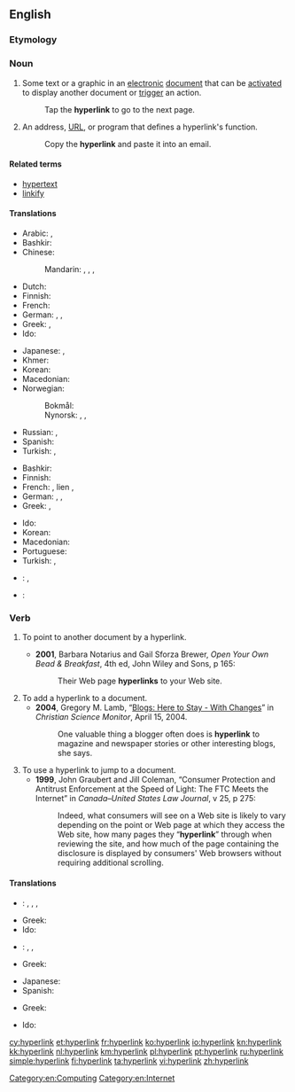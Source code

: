{{wikipedia}}
==English==

===Etymology===
{{prefix|hyper|link}}

===Noun===
{{en-noun}}

# Some text or a graphic in an [[electronic]] [[document]] that can be [[activate]]d to display another document or [[trigger]] an action.
#: Tap the '''hyperlink''' to go to the next page.
# An address, [[URL]], or program that defines a hyperlink's function.
#: Copy the '''hyperlink''' and paste it into an email.

====Related terms====
* [[hypertext]]
* [[linkify]]

====Translations====
{{trans-top|link from one electronic document to another}}
* Arabic: {{t|ar|ارتباط تشعبي|m|tr=irtibaaT tasha33ubiy}}, {{t|ar|هايبرلينك|m|tr=haybarliink}}
* Bashkir: {{t|ba|һылтанма|tr=hïltanma|sc=Cyrl}}
* Chinese:
*: Mandarin: {{t+|cmn|超鏈接|sc=Hani}}, {{t|cmn|超链接|tr=chāoliànjiē|sc=Hani}}, {{t+|cmn|超聯結|sc=Hani}}, {{t|cmn|超联结|tr=chāoliánjié|sc=Hani}}
* Dutch: {{t+|nl|hyperlink|m}}
* Finnish: {{t+|fi|hyperlinkki}}
* French: {{t+|fr|hyperlien|m}}
* German: {{t|de|Hyperlink|m}}, {{t|de|Hypertextlink|m}}, {{t|de|Querverweis|m}}
* Greek: {{t|el|υπερσύνδεσμος|f|tr=ypersýndesmos}}, {{t|el|υπερζεύξη|f|tr=yperzéfxi|sc=Grek}}
* Ido: {{t|io|hiperligilo}}
{{trans-mid}}
* Japanese: {{t|ja|超連結子|tr=きょうれんけつし, kyōrenketsushi}}, {{t+|ja|ハイパーリンク|tr=haipārinku}}
* Khmer: {{t+|km|តំណភ្ជាប់|tr=tom-nor-phorb|sc=Khmr}}
* Korean: {{t|ko|하이퍼링크|tr=haipeoringkeu|sc=Hang}}
* Macedonian: {{t|mk|хиперврска|f|tr=hiperv'rska}}
* Norwegian:
*: Bokmål: {{t|nb|hyperlenke|m|f}}
*: Nynorsk: {{t|nn|hyperkopling|f}}, {{t|nn|hyperlenke|f}}, {{t|nn|hyperlenkje|f}}
* Russian: {{t+|ru|гиперссылка|f|tr=giperssýlka}}, {{t|ru|гиперлинк|m|tr=giperlínk}}
* Spanish: {{t+|es|hiperenlace|m}}
* Turkish: {{t|tr|hiper bağ}}, {{t|tr|üst bağ}}
{{trans-bottom}}

{{trans-top|area on a Web page}}
* Bashkir: {{t|ba|һылтанма|tr=hïltanma|sc=Cyrl}}
* Finnish: {{t+|fi|hyperlinkki}}
* French: {{t+|fr|lien|m}}, lien {{t+|fr|hypertexte}}, {{t+|fr|hyperlien|m}}
* German: {{t|de|Hyperlink|m}}, {{t|de|Hypertextlink|m}}, {{t|de|Querverweis|m}}
* Greek: {{t|el|υπερσύνδεσμος|f|tr=ypersýndesmos}}, {{t|el|υπερζεύξη|f|tr=yperzéfxi|sc=Grek}}
{{trans-mid}}
* Ido: {{t|io|hiperligilo}}
* Korean: {{t|ko|하이퍼링크|tr=haipeoringkeu|sc=Hang}}
* Macedonian: {{t|mk|хиперврска|f|tr=hiperv'rska}}
* Portuguese: {{t+|pt|hiperligação|f}}
* Turkish: {{t|tr|hiper bağ}}, {{t|tr|üst bağ}}
{{trans-bottom}}

{{checktrans-top}}
* {{ttbc|de}}: {{t|de|Hypertext-Link|m}}, {{t|de|Hyperlink|m}}
{{trans-mid}}
* {{ttbc|es}}: {{t+|es|hipervínculo|m}}
{{trans-bottom}}

===Verb===
{{en-verb}}

# {{context|of a hypertext document|lang=en}} To point to another document by a hyperlink.
#* '''2001''', Barbara Notarius and Gail Sforza Brewer, ''Open Your Own Bead & Breakfast'', 4th ed, John Wiley and Sons, p 165:
#*: Their Web page '''hyperlinks''' to your Web site.
# To add a hyperlink to a document.
#* '''2004''', Gregory M. Lamb, “[http://www.csmonitor.com/2004/0415/p14s02-stin.html Blogs: Here to Stay - With Changes]” in ''Christian Science Monitor'', April 15, 2004.
#*: One valuable thing a blogger often does is '''hyperlink''' to magazine and newspaper stories or other interesting blogs, she says.
# To use a hyperlink to jump to a document.
#* '''1999''', John Graubert and Jill Coleman, “Consumer Protection and Antitrust Enforcement at the Speed of Light: The FTC Meets the Internet” in ''Canada–United States Law Journal'', v 25, p 275:
#*: Indeed, what consumers will see on a Web site is likely to vary depending on the point or Web page at which they access the Web site, how many pages they “'''hyperlink'''” through when reviewing the site, and how much of the page containing the disclosure is displayed by consumers' Web browsers without requiring additional scrolling.

====Translations====
{{trans-top|to point to another document by a hyperlink}}
* {{ttbc|fr}}: {{t+|fr|lier|alt=être lié (à)}}, {{t+|fr|pointer|alt=pointer (sur)}}, {{t|fr|[[contenir]] [[un]] [[lien]] ([[vers]])|m}}, {{t+|fr|hyperlier|alt=être hyperlié (à)}}<!-- not sure how to hyperlink this... -->
{{trans-mid}}
* Greek: {{t|el|υπερσυνδέω|tr=ypersyndéo}}
* Ido: {{t|io|hiperligilar}}
{{trans-bottom}}

{{trans-top|to add a hyperlink to a document}}
* {{ttbc|fr}}: {{t+|fr|lier|alt=lier (à)}}, {{t|fr|[[ajouter]] [[un]] [[lien]] ([[vers]])}}, {{t+|fr|hyperlier|alt=hyperlier (à)}}<!-- not sure how to hyperlink this... -->
* Greek: {{t|el|υπερσυνδέω|tr=ypersyndéo}}
{{trans-mid}}
* Japanese: {{t+|ja|ハイパーリンク|tr=haipārinku}}
* Spanish: {{t|es|hipervincular}}
{{trans-bottom}}

{{trans-top|to use a hyperlink to jump to a document}}
* Greek: {{t|el|υπερσυνδέομαι|tr=ypersyndéomai}}
{{trans-mid}}
* Ido: {{t|io|hiperligilar}}
{{trans-bottom}}

[[Category:en:Computing]]
[[Category:en:Internet]]

[[cy:hyperlink]]
[[et:hyperlink]]
[[fr:hyperlink]]
[[ko:hyperlink]]
[[io:hyperlink]]
[[kn:hyperlink]]
[[kk:hyperlink]]
[[nl:hyperlink]]
[[km:hyperlink]]
[[pl:hyperlink]]
[[pt:hyperlink]]
[[ru:hyperlink]]
[[simple:hyperlink]]
[[fi:hyperlink]]
[[ta:hyperlink]]
[[vi:hyperlink]]
[[zh:hyperlink]]